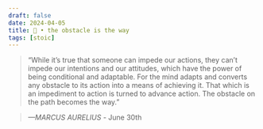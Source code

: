```yaml
---
draft: false 
date: 2024-04-05
title: 🗿 • the obstacle is the way
tags: [stoic]
---
```


>  “While it’s true that someone can impede our actions, they can’t impede our intentions and our attitudes, which have the power of being conditional and adaptable. For the mind adapts and converts any obstacle to its action into a means of achieving it. That which is an impediment to action is turned to advance action. The obstacle on the path becomes the way.”

> *—MARCUS AURELIUS* - June 30th